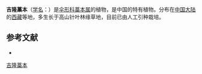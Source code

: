 {{NoteTA|G1=LS}}
{{Speciesbox
| name = 吉隆藁本
| status = 
| status_system = 
| image = 
| genus = Ligusticum
| species = gyirongense
| authority = Shan et H. Ts. Chang
}}

'''吉隆藁本'''（[[学名|学名]]：{{lang|la|''Ligusticum gyirongense''}}）是[[伞形科|伞形科]][[藁本属|藁本属]]的植物，是中国的特有植物。分布在[[中国大陆|中国大陆]]的[[西藏|西藏]]等地，多生长于高山针叶林缘草地，目前已由人工引种栽培。

== 参考文献 ==
<div class="references-small">
* {{cite web| url =http://www.bioinfo.cn/db05/KmzwSpecies.php?action=view&id=22887| title =吉隆藁本| work =《中国高等植物数据库全库》| publisher =中国科学院微生物研究所| author =昆明植物研究所| accessdate =2009-02-25| deadurl =yes| archiveurl =https://web.archive.org/web/20160305071944/http://www.bioinfo.cn/db05/KmzwSpecies.php?action=view&id=22887| archivedate =2016-03-05}}
</div>
{{Taxonbar|from=Q10917435}}

[[Category:藁本属|吉隆藁本]]


{{Apiales-stub}}